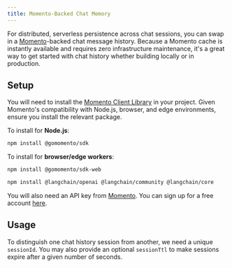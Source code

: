```yaml
---
title: Momento-Backed Chat Memory
---
```


For distributed, serverless persistence across chat sessions, you can swap in a [Momento](https://gomomento.com/)-backed chat message history.
Because a Momento cache is instantly available and requires zero infrastructure maintenance, it's a great way to get started with chat history whether building locally or in production.

## Setup

You will need to install the [Momento Client Library](https://github.com/momentohq/client-sdk-javascript) in your project. Given Momento's compatibility with Node.js, browser, and edge environments, ensure you install the relevant package.

To install for **Node.js**:

```bash npm
npm install @gomomento/sdk
```
To install for **browser/edge workers**:

```bash npm
npm install @gomomento/sdk-web
```
```bash npm
npm install @langchain/openai @langchain/community @langchain/core
```

You will also need an API key from [Momento](https://gomomento.com/). You can sign up for a free account [here](https://console.gomomento.com/).

## Usage

To distinguish one chat history session from another, we need a unique `sessionId`. You may also provide an optional `sessionTtl` to make sessions expire after a given number of seconds.


<Momento />

